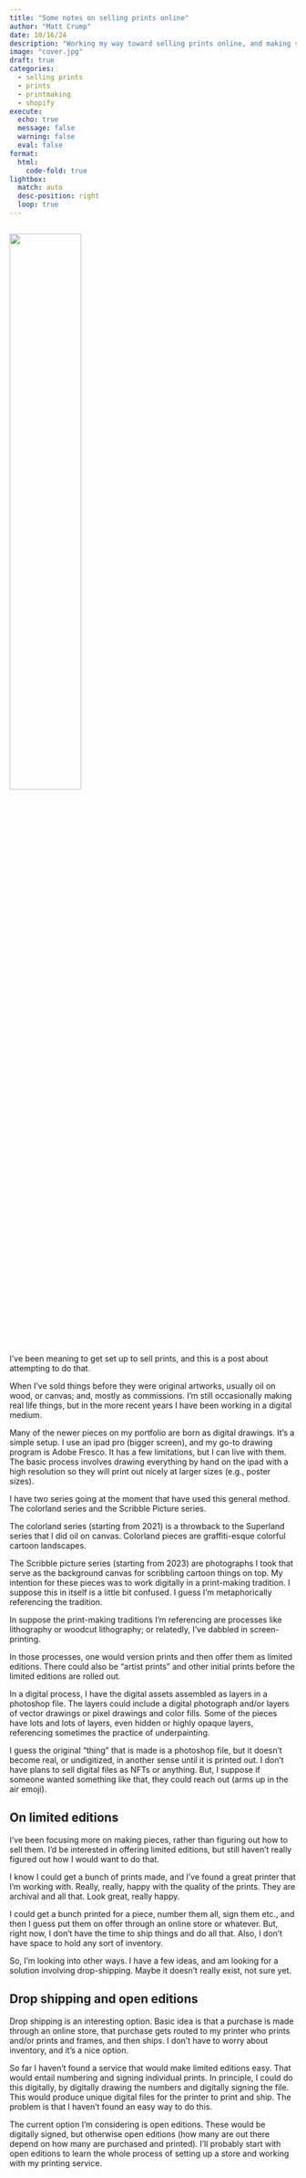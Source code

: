 ```yaml
---
title: "Some notes on selling prints online"
author: "Matt Crump"
date: 10/16/24
description: "Working my way toward selling prints online, and making some notes on the process here."
image: "cover.jpg"
draft: true
categories: 
  - selling prints
  - prints
  - printmaking
  - shopify
execute: 
  echo: true
  message: false
  warning: false
  eval: false
format:
  html:
    code-fold: true
lightbox: 
  match: auto
  desc-position: right
  loop: true
---
```


```r

```


![](cover.jpg){width="50%" fig-align="left"}

I've been meaning to get set up to sell prints, and this is a post about attempting to do that.

When I've sold things before they were original artworks, usually oil on wood, or canvas; and, mostly as commissions. I'm still occasionally making real life things, but in the more recent years I have been working in a digital medium. 

Many of the newer pieces on my portfolio are born as digital drawings. It's a simple setup. I use an ipad pro (bigger screen), and my go-to drawing program is Adobe Fresco. It has a few limitations, but I can live with them. The basic process involves drawing everything by hand on the ipad with a high resolution so they will print out nicely at larger sizes (e.g., poster sizes).

I have two series going at the moment that have used this general method. The colorland series and the Scribble Picture series. 

The colorland series (starting from 2021) is a throwback to the Superland series that I did oil on canvas. Colorland pieces are graffiti-esque colorful cartoon landscapes. 

The Scribble picture series (starting from 2023) are photographs I took that serve as the background canvas for scribbling cartoon things on top. 
My intention for these pieces was to work digitally in a print-making tradition. I suppose this in itself is a little bit confused. I guess I'm metaphorically referencing the tradition.

In suppose the print-making traditions I'm referencing are processes like lithography or woodcut lithography; or relatedly, I've dabbled in screen-printing.

In those processes, one would version prints and then offer them as limited editions. There could also be "artist prints" and other initial prints before the limited editions are rolled out.

In a digital process, I have the digital assets assembled as layers in a photoshop file. The layers could include a digital photograph and/or layers of vector drawings or pixel drawings and color fills. Some of the pieces have lots and lots of layers, even hidden or highly opaque layers, referencing sometimes the practice of underpainting.

I guess the original "thing" that is made is a photoshop file, but it doesn't become real, or undigitized, in another sense until it is printed out. I don't have plans to sell digital files as NFTs or anything. But, I suppose if someone wanted something like that, they could reach out (arms up in the air emoji).

## On limited editions

I've been focusing more on making pieces, rather than figuring out how to sell them. I'd be interested in offering limited editions, but still haven't really figured out how I would want to do that. 

I know I could get a bunch of prints made, and I've found a great printer that I'm working with. Really, really, happy with the quality of the prints. They are archival and all that. Look great, really happy. 

I could get a bunch printed for a piece, number them all, sign them etc., and then I guess put them on offer through an online store or whatever. But, right now, I don't have the time to ship things and do all that. Also, I don't have space to hold any sort of inventory.

So, I'm looking into other ways. I have a few ideas, and am looking for a solution involving drop-shipping. Maybe it doesn't really exist, not sure yet.

## Drop shipping and open editions

Drop shipping is an interesting option. Basic idea is that a purchase is made through an online store, that purchase gets routed to my printer who prints and/or prints and frames, and then ships. I don't have to worry about inventory, and it's a nice option.

So far I haven't found a service that would make limited editions easy. That would entail numbering and signing individual prints. In principle, I could do this digitally, by digitally drawing the numbers and digitally signing the file. This would produce unique digital files for the printer to print and ship. The problem is that I haven't found an easy way to do this.

The current option I'm considering is open editions. These would be digitally signed, but otherwise open editions (how many are out there depend on how many are purchased and printed). I'll probably start with open editions to learn the whole process of setting up a store and working with my printing service.














